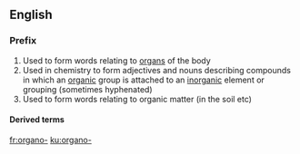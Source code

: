 {{also|organo|órgano|organò}}
==English==

===Prefix===
{{head|en|prefixes}}

# Used to form words relating to [[organ]]s of the body
# Used in chemistry to form adjectives and nouns describing compounds in which an [[organic]] group is attached to an [[inorganic]] element or grouping (sometimes hyphenated)
# Used to form words relating to organic matter (in the soil etc)

====Derived terms====
{{prefixsee|en}}
{{der3
|{{l|en|organoalkali}}
|{{l|en|organogenous}}
|{{l|en|organographical}}
|{{l|en|organolite}}
|{{l|en|organosiloxane}}, {{l|en|organo-siloxane}}
|{{l|en|organotherapeutic}}
|{{l|en|organotherapeutics}}
}}

[[fr:organo-]]
[[ku:organo-]]